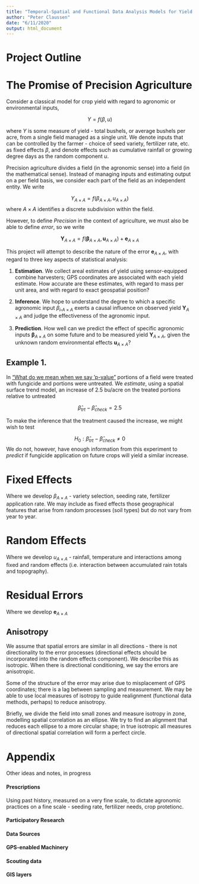 ```yaml
---
title: "Temporal-Spatial and Functional Data Analysis Models for Yield Monitor Data"
author: "Peter Claussen"
date: "6/11/2020"
output: html_document
---
```


# Project Outline

# The Promise of Precision Agriculture

Consider a classical model for crop yield with regard to agronomic or environmental inputs,

$$
Y = f(\beta,u)
$$

where $Y$ is some measure of yield - total bushels, or average bushels per acre, from a single field managed as a single unit. We denote inputs that can be controlled by the farmer - choice of seed variety, fertilizer rate, etc. as fixed effects $\beta$, and denote effects such as cumulative rainfall or growing degree days as the random component $u$. 

Precision agriculture divides a field (in the agronomic sense) into a field (in the mathematical sense). Instead of managing inputs and estimating output on a per field basis, we consider each part of the field as an independent entity. We write

$$
Y_{A \times A} = f(\beta_{A \times A},u_{A \times A})
$$
where ${A \times A}$ identifies a discrete subdivision within the field.

However, to define *Precision* in the context of agriculture, we must also be able to define *error*, so we write

$$
\mathbf{Y}_{A \times A} = f(\mathbf{\beta}_{A \times A},\mathbf{u}_{A \times A}) + \mathbf{e}_{A \times A}
$$

This project will attempt to describe the nature of the error $\mathbf{e}_{A \times A}$, with regard to three key aspects of statistical analysis:

1. **Estimation**. We collect areal estimates of yield using sensor-equipped combine harvesters; GPS coordinates are associated with each yield estimate. How accurate are these estimates, with regard to mass per unit area, and with regard to exact geospatial position?

2. **Inference**. We hope to understand the degree to which a specific agronomic input $\beta_i, _{A \times A}$ exerts a causal influence on observed yield $\mathbf{Y}_{A \times A}$ and judge the effectiveness of the agronomic input.

3. **Prediction**. How well can we predict the effect of specific agronomic inputs $\mathbf{\beta}_{A \times A}$ on some future and to be measured yield $\mathbf{Y}_{A \times A}$, given the unknown random environmental effects $\mathbf{u}_{A \times A}$?

## Example 1.

In ["What do we mean when we say 'p-value"](./ASA2019.pdf) portions of a field were treated with fungicide and portions were untreated. We *estimate*, using a spatial surface trend model, an increase of 2.5 bu/acre on the treated portions relative to untreated

$$
\widehat{\beta}_{trt} - \widehat{\beta}_{check} = 2.5
$$

To make the inference that the treatment caused the increase, we might wish to test

$$
H_0 : \widehat{\beta}_{trt} - \widehat{\beta}_{check} \ne 0
$$
We do not, however, have enough information from this experiment to *predict* if fungicide application on future crops will yield a similar increase.

# Fixed Effects

Where we develop $\beta_{A \times A}$ - variety selection, seeding rate, fertilizer application rate. We may include as fixed effects those geographical features that arise from random processes (soil types) but do not vary from year to year.

# Random Effects

Where we develop $u_{A \times A}$ - rainfall, temperature and interactions among fixed and random effects (i.e. interaction between accumulated rain totals and topography).

# Residual Errors

Where we develop $\mathbf{e}_{A \times A}$

## Anisotropy

We assume that spatial errors are similar in all directions - there is not directionality to the error processes (directional effects should be incorporated into the random effects component). We describe this as isotropic. When there is directional conditioning, we say the errors are anisotropic. 

Some of the structure of the error may arise due to misplacement of GPS coordinates; there is a lag between sampling and measurement. We may be able to use local measures of isotropy to guide realignment (functional data methods, perhaps) to reduce anisotropy. 

Briefly, we divide the field into small zones and measure isotropy in zone, modelling spatial correlation as an ellipse. We try to find an alignment that reduces each ellipse to a more circular shape; in true isotropic all measures of directional spatial correlation will form a perfect circle.


# Appendix

Other ideas and notes, in progress

#### Prescriptions

Using past history, measured on a very fine scale, to dictate agronomic practices on a fine scale - seeding rate, fertilizer needs, crop protetionc.

#### Participatory Research

#### Data Sources

#### GPS-enabled Machinery

#### Scouting data

#### GIS layers
